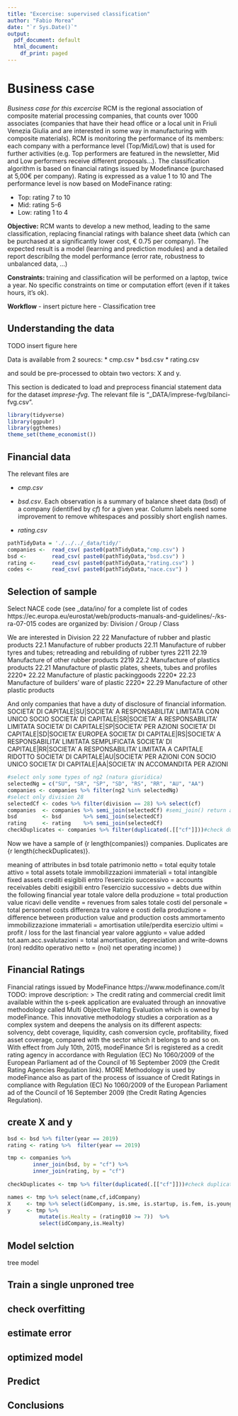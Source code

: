 ```yaml
--- 
title: "Excercise: supervised classification"
author: "Fabio Morea"
date: "`r Sys.Date()`"
output:
  pdf_document: default
  html_document:
    df_print: paged
---
```


# Business case

*Business case for this excercise* 
RCM is the regional association of composite material processing companies, that counts over 1000 associates (companies that have their head office or a local unit in Friuli Venezia Giulia and are interested in some way in manufacturing with composite materials).  RCM is monitoring the performance of its members: each company with a performance level (Top/Mid/Low) that is used for further activities (e.g. Top performers are featured in the newsletter, Mid and Low performers receive different proposals…).
The classification algorithm is based on financial ratings issued by Modefinance (purchased at 5,00€ per company). Rating is expressed as a value 1 to 10 and 
The performance level is now based on ModeFinance rating: 

* Top: rating 7 to 10
* Mid: rating 5-6
* Low: rating 1 to 4

**Objective:** RCM  wants to develop a new method, leading to the same classification, replacing financial ratings with balance sheet data (which can be purchased at a significantly lower cost, € 0.75 per company).
The expected result is a model (learning and prediction modules) and a detailed report describilng the model performance (error rate, robustness to unbalanced data, ...) 

**Constraints: ** training and classification will be performed on a laptop, twice a year. No specific constraints on time or computation effort (even if it takes hours, it’s ok).

**Workflow**
- insert picture here
-	Classification tree

## Understanding the data
TODO insert figure here

Data is available from 2 sourecs: 
* cmp.csv
* bsd.csv
* rating.csv

and sould be pre-processed to obtain two vectors: X and y.


This section is dedicated to load and preprocess financial statement data for the dataset *imprese-fvg*. 
The relevant file is "_DATA/imprese-fvg/bilanci-fvg.csv".

```r
library(tidyverse)
library(ggpubr)
library(ggthemes)
theme_set(theme_economist())  
```
 
 
 
## Financial data 
The relevant files are

* *cmp.csv*

* *bsd.csv*. Each observation is a summary of balance sheet data (bsd) of a company (identified by *cf*) for a given year. Column labels need some improvement to remove whitespaces and possibly short english names.

* *rating.csv*
 

```r
pathTidyData = './../../_data/tidy/'
companies <-  read_csv( paste0(pathTidyData,"cmp.csv") ) 
bsd <-        read_csv( paste0(pathTidyData,"bsd.csv") ) 
rating <-     read_csv( paste0(pathTidyData,"rating.csv") ) 
codes <-      read_csv( paste0(pathTidyData,"nace.csv") )

```

## Selection of sample

Select NACE code (see _data/ino/ for a complete list of codes https://ec.europa.eu/eurostat/web/products-manuals-and-guidelines/-/ks-ra-07-015
codes are organized by: Division / Group / Class

We are interested in Division 22
22 Manufacture of rubber and plastic products 
22.1 Manufacture of rubber products 
22.11 Manufacture of rubber tyres and tubes; retreading and rebuilding of rubber tyres 2211 
22.19 Manufacture of other rubber products 2219 
22.2 Manufacture of plastics products 
22.21 Manufacture of plastic plates, sheets, tubes and profiles 2220* 
22.22 Manufacture of plastic packinggoods 2220* 
22.23 Manufacture of builders’ ware of plastic 2220* 
22.29 Manufacture of other plastic products 

And only companies that have a duty of disclosure of financial information. 
SOCIETA' DI CAPITALE|SU|SOCIETA' A RESPONSABILITA' LIMITATA CON UNICO SOCIO
SOCIETA' DI CAPITALE|SR|SOCIETA' A RESPONSABILITA' LIMITATA
SOCIETA' DI CAPITALE|SP|SOCIETA' PER AZIONI
SOCIETA' DI CAPITALE|SD|SOCIETA' EUROPEA
SOCIETA' DI CAPITALE|RS|SOCIETA' A RESPONSABILITA' LIMITATA SEMPLIFICATA
SOCIETA' DI CAPITALE|RR|SOCIETA' A RESPONSABILITA' LIMITATA A CAPITALE RIDOTTO
SOCIETA' DI CAPITALE|AU|SOCIETA'  PER AZIONI CON SOCIO UNICO
SOCIETA' DI CAPITALE|AA|SOCIETA' IN ACCOMANDITA PER AZIONI

```r
#select only some types of ng2 (natura giuridica)
selectedNg = c("SU", "SR", "SP", "SD", "RS", "RR", "AU", "AA")
companies <- companies %>% filter(ng2 %in% selectedNg)
#select only division 28 
selectedCf <- codes %>% filter(division == 28) %>% select(cf)
companies  <- companies %>% semi_join(selectedCf) #semi_join() return all rows from x with a match in y
bsd        <- bsd       %>% semi_join(selectedCf)
rating     <- rating    %>% semi_join(selectedCf)
checkDuplicates <- companies %>% filter(duplicated(.[["cf"]]))#check duplicates (none expected)
```

Now we have a sample of {r length(companies)} companies. Duplicates are {r length(checkDuplicates)}.

meaning of attributes in bsd
totale patrimonio netto = total equity
totale attivo = total assets
totale immobilizzazioni immateriali = total intangible fixed assets
crediti esigibili entro l'esercizio successivo = accounts receivables
debiti esigibili entro l'esercizio successivo = debts due within the following financial year
totale valore della produzione = total production value
ricavi delle vendite = revenues from sales
totale costi del personale = total personnel costs
differenza tra valore e costi della produzione = difference between production value and production costs
ammortamento immobilizzazione immateriali = amortisation
utile/perdita esercizio ultimi = profit / loss for the last financial year
valore aggiunto = value added
tot.aam.acc.svalutazioni = total amortisation, depreciation and write-downs
(ron) reddito operativo netto =  (noi) net operating income) )



## Financial Ratings

Financial ratings issued by ModeFinance https://www.modefinance.com/it
TODO: improve description: 
> The credit rating and commercial credit limit available within the s-peek application are evaluated through an innovative methodology called Multi Objective Rating Evaluation which is owned by modeFinance. This innovative methodology studies a corporation as a complex system and deepens the analysis on its different aspects: solvency, debt coverage, liquidity, cash conversion cycle, profitability, fixed asset coverage, compared with the sector which it belongs to and so on.
With effect from July 10th, 2015, modeFinance Srl is registered as a credit rating agency in accordance with Regulation (EC) No 1060/2009 of the European Parliament ad of the Council of 16 September 2009 (the Credit Rating Agencies Regulation link). MORE Methodology is used by modeFinance also as part of the process of issuance of Credit Ratings in compliance with Regulation (EC) No 1060/2009 of the European Parliament ad of the Council of 16 September 2009 (the Credit Rating Agencies Regulation).

## create X and y 

```r
bsd <- bsd %>% filter(year == 2019)
rating <- rating %>%  filter(year == 2019)

tmp <- companies %>% 
        inner_join(bsd, by = "cf") %>% 
        inner_join(rating, by = "cf") 
     
checkDuplicates <- tmp %>% filter(duplicated(.[["cf"]]))#check duplicates (none expected)

names <- tmp %>% select(name,cf,idCompany)
X     <- tmp %>% select(idCompany, is.sme, is.startup, is.fem, is.young, is.fore, yearsInBusiness, totAssets, totIntang,accounts,totEquity,debts,prod,revenues,personnel,valCost, ammort, profLoss, valAdded, deprec, noi)
y     <- tmp %>% 
          mutate(is.Healty = (rating010 >= 7))  %>% 
          select(idCompany,is.Healty)
```

## Model selction
 tree model
 
## Train a single unproned tree


## check overfitting


## estimate error

## optimized model 


## Predict


## Conclusions
